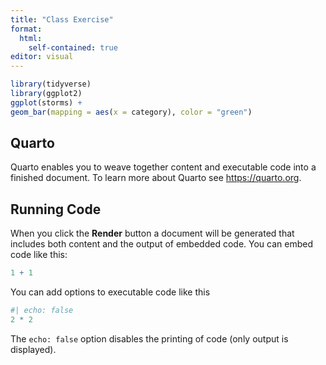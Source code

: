 ```yaml
---
title: "Class Exercise"
format:
  html:
    self-contained: true
editor: visual
---
```


```r
library(tidyverse)
library(ggplot2)
ggplot(storms) +
geom_bar(mapping = aes(x = category), color = "green")
```

## Quarto

Quarto enables you to weave together content and executable code into a finished document. To learn more about Quarto see <https://quarto.org>.

## Running Code

When you click the **Render** button a document will be generated that includes both content and the output of embedded code. You can embed code like this:

```r
1 + 1
```

You can add options to executable code like this

```r
#| echo: false
2 * 2
```

The `echo: false` option disables the printing of code (only output is displayed).
